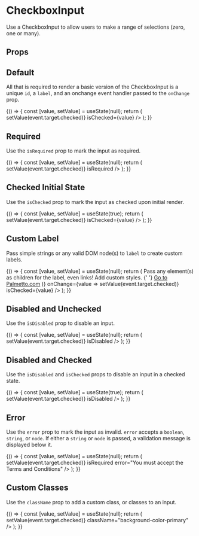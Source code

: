 
<Meta
  title="Components/Form Inputs/CheckboxInput"
  component={CheckboxInput}
  decorators={[withA11y]}
/>

# CheckboxInput

Use a CheckboxInput to allow users to make a range of selections (zero, one or many).

## Props

<Props of={CheckboxInput} />

## Default

All that is required to render a basic version of the CheckboxInput is a unique `id`, a `label`, and an onchange event handler passed to the `onChange` prop.

<Preview>
  <Story name="Default">
    {() => {
      const [value, setValue] = useState(null);
      return (
        <CheckboxInput
          id="defaultStateIsUnchecked"
          label="Label"
          onChange={event => setValue(event.target.checked)}
          isChecked={value}
        />
      );
    }}
  </Story>
</Preview>

## Required

Use the `isRequired` prop to mark the input as required.

<Preview>
  <Story name="Required">
    {() => {
      const [value, setValue] = useState(null);
      return (
        <CheckboxInput
          id="requiredCheckboxIsUnchecked"
          label="Label"
          isChecked={value}
          onChange={event => setValue(event.target.checked)}
          isRequired
        />
      );
    }}
  </Story>
</Preview>

## Checked Initial State

Use the `isChecked` prop to mark the input as checked upon initial render.

<Preview>
  <Story name="Checked Initial State">
    {() => {
      const [value, setValue] = useState(true);
      return (
        <CheckboxInput
          id="initialStateChecked"
          label="Label"
          onChange={value => setValue(event.target.checked)}
          isChecked={value}
        />
      );
    }}
  </Story>
</Preview>

## Custom Label

Pass simple strings or any valid DOM node(s) to `label` to create custom labels.

<Preview>
  <Story name="Custom Label">
    {() => {
      const [value, setValue] = useState(null);
      return (
        <CheckboxInput
          id="customLabel"
          label={(
            <span>
              <span style={{ color: '#5620c5' }}>
                Pass any element(s) as children for the label, even links! Add custom styles.
              </span>
              {' '}
              <a href="https://www.palmetto.com">Go to Palmetto.com</a>
            </span>
          )}
          onChange={value => setValue(event.target.checked)}
          isChecked={value}
        />
      );
    }}
  </Story>
</Preview>

## Disabled and Unchecked

Use the `isDisabled` prop to disable an input.

<Preview>
  <Story name="Disabled and Unchecked">
    {() => {
      const [value, setValue] = useState(null);
      return (
        <CheckboxInput
          id="disabledAndUnchecked"
          label="Label"
          isChecked={value}
          onChange={value => setValue(event.target.checked)}
          isDisabled
        />
      );
    }}
  </Story>
</Preview>

## Disabled and Checked

Use the `isDisabled` and `isChecked` props to disable an input in a checked state.

<Preview>
  <Story name="Disabled and Checked">
    {() => {
      const [value, setValue] = useState(true);
      return (
        <CheckboxInput
          id="disabledAndUnchecked"
          label="Label"
          isChecked={value}
          onChange={value => setValue(event.target.checked)}
          isDisabled
        />
      );
    }}
  </Story>
</Preview>

## Error

Use the `error` prop to mark the input as invalid. `error` accepts a `boolean`, `string`, or `node`. If either a `string` or `node` is passed, a validation message is displayed below it.

<Preview>
  <Story name="Error">
    {() => {
      const [value, setValue] = useState(null);
      return (
        <CheckboxInput
          id="invalidCheckbox"
          label="Label"
          isChecked={value}
          onChange={value => setValue(event.target.checked)}
          isRequired
          error="You must accept the Terms and Conditions"
        />
      );
    }}
  </Story>
</Preview>

## Custom Classes

Use the `className` prop to add a custom class, or classes to an input.

<Preview>
  <Story name="Custom Classes">
    {() => {
      const [value, setValue] = useState(null);
      return (
        <CheckboxInput
          id="customClasses"
          label="Label"
          isChecked={value}
          onChange={value => setValue(event.target.checked)}
          className="background-color-primary"
        />
      );
    }}
  </Story>
</Preview>







